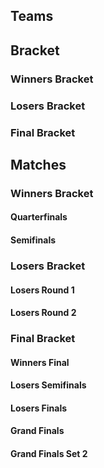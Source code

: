 {{DISPLAYTITLE:Red Bull Smash: Gods and Gatekeepers - The Battle of Gods and Gatekeepers}}{{SetGame|melee}}
{{Gods and Gatekeepers Tabs |This=5}}
==Teams==
{{Box|start|padding=1em}}
{{NotableStart|nbcol=1|title=Team Mew2King|entrywidth=220}}
{{Notable|Mew2King|flag=us|chars=marth,sheik,fox}}
{{Notable|Duck|flag=us|chars=samus}}
{{Notable|Shroomed|flag=us|chars=sheik,marth}}
{{Notable|Zhu|flag=us|chars=falco}}
{{NotableEnd}}
{{Box|break|padding=1em}}
{{NotableStart|nbcol=1|title=Team Wizzrobe|entrywidth=220}}
{{Notable|Wizzrobe|flag=us|chars=cf}}
{{Notable|Druggedfox|flag=us|chars=fox}}
{{Notable|MacD|flag=us|chars=peach}}
{{Notable|HugS|flag=us|chars=samus}}
{{NotableEnd}}
{{Box|break|padding=1em}}
{{NotableStart|nbcol=1|title=Team Leffen|entrywidth=220}}
{{Notable|Leffen|flag=se|chars=fox}}
{{Notable|Ice|flag=de|chars=fox}}
{{Notable|Lucky|flag=us|chars=fox}}
{{Notable|Bladewise|flag=us|chars=peach}}
{{NotableEnd}}
{{Box|break|padding=1em}}
{{NotableStart|nbcol=1|title=Team ChuDat|entrywidth=220}}
{{Notable|ChuDat|flag=us|chars=ic}}
{{Notable|Westballz|flag=us|chars=falco}}
{{Notable|MikeHaze|flag=us|chars=fox}}
{{Notable|Fiction|flag=us|chars=marth,fox}}
{{NotableEnd}}
{{Box|break|padding=1em}}
{{NotableStart|nbcol=1|title=Team Mango|entrywidth=220}}
{{Notable|Mango|flag=us|chars=fox,falco}}
{{Notable|S2J|flag=us|chars=cf}}
{{Notable|n0ne|flag=ni|chars=cf}}
{{Notable|Eddy Mexico|flag=mx|chars=luigi}}
{{NotableEnd}}
{{Box|break|padding=1em}}
{{NotableStart|nbcol=1|title=Team Axe|entrywidth=220}}
{{Notable|Axe|flag=us|chars=pikachu}}
{{Notable|aMSa|flag=jp|chars=yoshi}}
{{Notable|Medz|flag=us|chars=fox,marth}}
{{Notable|Tai|flag=us|chars=marth}}
{{NotableEnd}}
{{Box|break|padding=1em}}
{{NotableStart|nbcol=1|title=Team Plup|entrywidth=220}}
{{Notable|Plup|flag=us|chars=sheik, fox, samus}}
{{Notable|Swedish Delight|flag=us|chars=sheik}}
{{Notable|Crush|flag=us|chars=fox}}
{{Notable|El Fuego|flag=us|chars=falco}}
{{NotableEnd}}
{{Box|break|padding=1em}}
{{NotableStart|nbcol=1|title=Team SFAT|entrywidth=220}}
{{Notable|SFAT|flag=us|chars=fox}}
{{Notable|PewPewU|flag=us|chars=marth}}
{{Notable|Ryan Ford|flag=ca|chars=fox}}
{{Notable|ARMY|flag=us|chars=ic}}
{{NotableEnd}}
{{Box|end}}

==Bracket==
===Winners Bracket===
{{8DEWBracketA
|column-width=150

<!-- Quarterfinals -->
|r1m1p1=Team Mew2King |r1m1p1flag= |r1m1p1score=2
|r1m1p2=Team Wizzrobe |r1m1p2flag= |r1m1p2score=3
|r1m1win=2

|r1m2p1=Team Plup |r1m2p1flag= |r1m2p1score=0
|r1m2p2=Team SFAT |r1m2p2flag= |r1m2p2score=3
|r1m2win=2

|r1m3p1=Team Leffen |r1m3p1flag= |r1m3p1score=2
|r1m3p2=Team ChuDat |r1m3p2flag= |r1m3p2score=3
|r1m3win=2

|r1m4p1=Team Mango |r1m4p1flag= |r1m4p1score=0
|r1m4p2=Team Axe |r1m4p2flag= |r1m4p2score=3
|r1m4win=2

<!-- SEMIFINALS -->
|r2m1p1=Team Wizzrobe |r2m1p1flag= |r2m1p1score=2
|r2m1p2=Team SFAT |r2m1p2flag= |r2m1p2score=3
|r2m1win=2

|r2m2p1=Team ChuDat |r2m2p1flag= |r2m2p1score=3
|r2m2p2=Team Axe |r2m2p2flag= |r2m2p2score=1
|r2m2win=1
}}

===Losers Bracket===
{{8DELBracketA
|column-width=150

<!-- Round 1 -->
|l1m1p1=Team Mew2King |l1m1p1flag= |l1m1p1score=3
|l1m1p2=Team Plup |l1m1p2flag= |l1m1p2score=1
|l1m1win=1

|l1m2p1=Team Leffen |l1m2p1flag= |l1m2p1score=3
|l1m2p2=Team Mango |l1m2p2flag= |l1m2p2score=2
|l1m2win=1

<!-- Round 2 -->
|l2m1p1=Team  Axe |l2m1p1flag= |l2m1p1score=0
|l2m1p2=Team Mew2King |l2m1p2flag= |l2m1p2score=3
|l2m1win=2

|l2m2p1=Team Wizzrobe |l2m2p1flag= |l2m2p1score=3
|l2m2p2=Team Leffen |l2m2p2flag= |l2m2p2score=2
|l2m2win=1
}}

===Final Bracket===
<onlyinclude>{{DEFinalBracket
|column-width=150

<!-- FROM WINNERS -->
|r1m1p1=Team SFAT |r1m1p1flag= |r1m1p1score=3
|r1m1p2=Team ChuDat |r1m1p2flag= |r1m1p2score=2
|r1m1win=1

<!-- FROM LOSERS -->
|l1m1p1=Team Mew2King |l1m1p1flag= |l1m1p1score=3
|l1m1p2=Team Wizzrobe |l1m1p2flag= |l1m1p2score=0
|l1m1win=1

<!-- LOSERS FINALS -->
|r2m1p1=Team ChuDat |r2m1p1flag= |r2m1p1score=1
|r2m1p2=Team Mew2King |r2m1p2flag= |r2m1p2score=3
|r2m1win=2

<!-- GRAND FINALS -->
|r3m1p1=Team SFAT |r3m1p1flag= |r3m1p1score=0 |r3m2p1score=0
|r3m1p2=Team Mew2King |r3m1p2flag= |r3m1p2score=3 |r3m2p2score=3
|r3m1win=2
}}</onlyinclude>

==Matches==
===Winners Bracket===
====Quarterfinals====
{{Box|start|padding=1em}}
{{TeamMatch/start
|team1literal='''Team Mew2King'''
|team2literal='''Team Wizzrobe'''
|date=September 3, 2017
|width=220
|startingstocks=4
|disablecarryover=true

|team1matches=2
|team2matches=3
|teamwin=2
}}
{{TeamMatch/row |p1=Shroomed |p1char=sheik |p1s2=0 |p2=Wizzrobe |p2char=cf |p2s2=1 |win=2 |stage=Battlefield}}
{{TeamMatch/row |p1=Zhu |p1char=falco |p1s2=0 |p2=Druggedfox |p2char=fox |p2s2=1 |win=2 |stage=Yoshi's Story}}
{{TeamMatch/row |p1=Mew2King |p1char=sheik |p1s2=2 |p2=HugS |p2char=samus |p2s2=0 |win=1 |stage=Dream Land}}
{{TeamMatch/row |p1=Duck |p1char=samus |p1s2=1 |p2=MacD |p2char=peach |p2s2=0 |win=1 |stage=Fountain of Dreams}}
{{TeamMatch/doublesrow |t1p1=Mew2King |t1p1char=fox |t1p1s2=0
                       |t1p2=Shroomed |t1p2char=sheik |t1p2s2=0
                       |t2p1=Druggedfox |t2p1char=fox |t2p1s2=1
                       |t2p2=MacD |t2p2char=peach |t2p2s2=1
                       |win=2 |stage=Dream Land}}
{{TeamMatch/end |reddit=https://www.reddit.com/r/smashbros/comments/6xuwjf/red_bull_smash_gods_team_mew2king_vs_team_wizzrobe/|vod=}}

{{Box|break|padding=1em}}
{{TeamMatch/start
|team1literal='''Team Plup'''
|team2literal='''Team SFAT'''
|date=September 3, 2017
|width=220
|startingstocks=4
|disablecarryover=true

|team1matches=0
|team2matches=3
|teamwin=2
}}
{{TeamMatch/row |p1=Crush |p1char=fox |p1s2=0 |p2=PewPewU |p2char=marth |p2s2=2 |win=2 |stage=Battlefield}}
{{TeamMatch/row |p1=El Fuego |p1char=falco |p1s2=0 |p2=ARMY |p2char=ic |p2s2=1 |win=2 |stage=Yoshi's Story}}
{{TeamMatch/row |p1=Swedish Delight |p1char=sheik |p1s2=0 |p2=SFAT |p2char=fox |p2s2=2 |win=2 |stage=Dream Land}}
{{TeamMatch/end |reddit=https://www.reddit.com/r/smashbros/comments/6xutup/red_bull_smash_gods_team_plup_vs_team_sfat/|vod=}}

{{Box|break|padding=1em}}
{{TeamMatch/start
|team1literal='''Team Leffen'''
|team2literal='''Team ChuDat'''
|date=September 3, 2017
|width=220
|startingstocks=4
|disablecarryover=true

|team1matches=2
|team2matches=3
|teamwin=2
}}
{{TeamMatch/row |p1=Ice |p1char=fox |p1s2=0 |p2=ChuDat |p2char=ic |p2s2=2 |win=2 |stage=Battlefield}}
{{TeamMatch/row |p1=Lucky |p1char=fox |p1s2=2 |p2=Fiction |p2char=fox |p2s2=0 |win=1 |stage=Yoshi's Story}}
{{TeamMatch/row |p1=Bladewise |p1char=peach |p1s2=0 |p2=MikeHaze |p2char=fox |p2s2=2 |win=2 |stage=Dream Land}}
{{TeamMatch/row |p1=Leffen |p1char=fox |p1s2=2 |p2=Westballz |p2char=falco |p2s2=0 |win=1 |stage=Fountain of Dreams}}
{{TeamMatch/doublesrow |t1p1=Leffen |t1p1char=fox |t1p1s2=0
                       |t1p2=Ice |t1p2char=fox |t1p2s2=0
                       |t2p1=ChuDat |t2p1char=ic |t2p1s2=1
                       |t2p2=Westballz |t2p2char=falco |t2p2s2=1
                       |win=2 |stage=Dream Land}}
{{TeamMatch/end |reddit=https://www.reddit.com/r/smashbros/comments/6xv4vl/red_bull_smash_gods_winners_round_1_team_leffen/|vod=}}

{{Box|break|padding=1em}}
{{TeamMatch/start
|team1literal='''Team Mango'''
|team2literal='''Team Axe'''
|date=September 3, 2017
|width=220
|startingstocks=4
|disablecarryover=true

|team1matches=0
|team2matches=3
|teamwin=2
}}
{{TeamMatch/row |p1=Eddy Mexico |p1char=luigi |p1s2=0 |p2=Axe |p2char=pikachu |p2s2=1 |win=2 |stage=Battlefield}}
{{TeamMatch/row |p1=Mango |p1char=falco |p1s2=0 |p2=AMSa |p2char=yoshi |p2s2=3 |win=2 |stage=Yoshi's Story}}
{{TeamMatch/row |p1=n0ne |p1char=cf |p1s2=0 |p2=Medz |p2char=marth |p2s2=1 |win=2 |stage=Dream Land}}

{{TeamMatch/end |reddit=https://www.reddit.com/r/smashbros/comments/6xvfh4/red_bull_smash_gods_crews_winners_round_1_team/|vod=}}
{{Box|end}}

====Semifinals====
{{Box|start|padding=1em}}
{{TeamMatch/start
|team1literal='''Team Wizzrobe'''
|team2literal='''Team SFAT'''
|date=September 3, 2017
|width=220
|startingstocks=4
|disablecarryover=true

|team1matches=2
|team2matches=3
|teamwin=2
}}
{{TeamMatch/row |p1=Wizzrobe |p1char=cf |p1s2=2 |p2=Ryan Ford |p2char=fox |p2s2=0 |win=1 |stage=Battlefield}}
{{TeamMatch/row |p1=Druggedfox |p1char=fox |p1s2=1 |p2=ARMY |p2char=ic |p2s2=0 |win=1 |stage=Yoshi's Story}}
{{TeamMatch/row |p1=HugS |p1char=samus |p1s2=0 |p2=SFAT |p2char=fox |p2s2=2 |win=2 |stage=Dream Land}}
{{TeamMatch/row |p1=MacD |p1char=peach |p1s2=0 |p2=PewPewU |p2char=marth |p2s2=1 |win=2 |stage=Fountain of Dreams}}
{{TeamMatch/doublesrow |t1p1=Druggedfox |t1p1char=fox |t1p1s2=0
                       |t1p2=MacD |t1p2char=peach |t1p2s2=0
                       |t2p1=SFAT |t2p1char=fox |t2p1s2=1
                       |t2p2=PewPewU |t2p2char=marth |t2p2s2=3
                       |win=2 |stage=Final Destination}}
{{TeamMatch/end |reddit=https://www.reddit.com/r/smashbros/comments/6xvx1q/red_bull_smash_gods_winners_semis_team_wizzrobe/|vod=}}

{{Box|break|padding=1em}}
{{TeamMatch/start
|team1literal='''Team ChuDat'''
|team2literal='''Team Axe'''
|date=September 3, 2017
|width=220
|startingstocks=4
|disablecarryover=true

|team1matches=3
|team2matches=1
|teamwin=1
}}
{{TeamMatch/row |p1=ChuDat |p1char=ic |p1s2=1 |p2=Medz |p2char=marth |p2s2=0 |win=1 |stage=Battlefield}}
{{TeamMatch/row |p1=Fiction |p1char=fox |p1s2=1 |p2=aMSa |p2char=yoshi |p2s2=0 |win=1 |stage=Yoshi's Story}}
{{TeamMatch/row |p1=MikeHaze |p1char=fox |p1s2=0 |p2=Axe |p2char=pikachu |p2s2=1 |win=2 |stage=Dream Land}}
{{TeamMatch/row |p1=Westballz |p1char=falco |p1s2=1 |p2=Tai |p2char=marth |p2s2=0 |win=1 |stage=Fountain of Dreams}}
{{TeamMatch/end |reddit=https://www.reddit.com/r/smashbros/comments/6xwclv/red_bull_smash_gods_crews_winners_semis_team/|vod=}}
{{Box|end}}

===Losers Bracket===
====Losers Round 1====
{{Box|start|padding=1em}}
{{TeamMatch/start
|team1literal='''Team Mew2King'''
|team2literal='''Team Plup'''
|date=September 3, 2017
|width=220
|startingstocks=4
|disablecarryover=true

|team1matches=3
|team2matches=1
|teamwin=1
}}
{{TeamMatch/row |p1=Duck |p1char=samus |p1s2=2 |p2=El Fuego |p2char=falco |p2s2=0 |win=1 |stage=Battlefield}}
{{TeamMatch/row |p1=Shroomed |p1char=marth |p1s2=1 |p2=Crush |p2char=fox |p2s2=0 |win=1 |stage=Yoshi's Story}}
{{TeamMatch/row |p1=Zhu |p1char=falco |p1s2=0 |p2=Plup |p2char=sheik |p2s2=1 |win=2 |stage=Dream Land}}
{{TeamMatch/row |p1=Mew2King |p1char=sheik |p1s2=2 |p2=Swedish Delight |p2char=sheik |p2s2=0 |win=1 |stage=Fountain of Dreams}}

{{TeamMatch/end |reddit=https://www.reddit.com/r/smashbros/comments/6xvkot/red_bull_smash_gods_crews_losers_round_1_team/|vod=}}

{{Box|break|padding=1em}}
{{TeamMatch/start
|team1literal='''Team Leffen'''
|team2literal='''Team Mango'''
|date=September 3, 2017
|width=220
|startingstocks=4
|disablecarryover=true

|team1matches=3
|team2matches=2
|teamwin=1
}}
{{TeamMatch/row |p1=Leffen |p1char=fox |p1s2=1 |p2=n0ne |p2char=cf |p2s2=0 |win=1 |stage=Battlefield}}
{{TeamMatch/row |p1=Bladewise |p1char=peach |p1s2=0 |p2=Mango |p2char=falco |p2s2=3 |win=2 |stage=Yoshi's Story}}
{{TeamMatch/row |p1=Lucky |p1char=fox |p1s2=2 |p2=S2J |p2char=cf |p2s2=0 |win=1 |stage=Dream Land}}
{{TeamMatch/row |p1=Ice |p1char=fox |p1s2=0 |p2=Eddy Mexico |p2char=luigi |p2s2=3 |win=2 |stage=Fountain of Dreams}}
{{TeamMatch/doublesrow |t1p1=Leffen |t1p1char=fox |t1p1s2=1
                       |t1p2=Ice |t1p2char=fox |t1p2s2=1
                       |t2p1=Mango |t2p1char=falco |t2p1s2=0
                       |t2p2=S2J |t2p2char=cf |t2p2s2=0
                       |win=1 |stage=Pokémon Stadium}}
{{TeamMatch/end |reddit=https://www.reddit.com/r/smashbros/comments/6xvqre/red_bull_smash_gods_crews_losers_round_1_team/|vod=}}
{{Box|end}}

====Losers Round 2====
{{Box|start|padding=1em}}
{{TeamMatch/start
|team1literal='''Team Axe'''
|team2literal='''Team Mew2King'''
|date=September 3, 2017
|width=220
|startingstocks=4
|disablecarryover=true

|team1matches=0
|team2matches=3
|teamwin=2
}}
{{TeamMatch/row |p1=Tai |p1char=marth |p1s2=0 |p2=Duck |p2char=samus |p2s2=1 |win=2 |stage=Battlefield}}
{{TeamMatch/row |p1=aMSa |p1char=yoshi |p1s2=0 |p2=Zhu |p2char=falco |p2s2=2 |win=2 |stage=Yoshi's Story}}
{{TeamMatch/row |p1=Medz |p1char=fox |p1s2=0 |p2=Mew2King |p2char=sheik |p2s2=2 |win=2 |stage=Dream Land}}
{{TeamMatch/end |reddit=|vod=}}

{{Box|break|padding=1em}}
{{TeamMatch/start
|team1literal='''Team Wizzrobe'''
|team2literal='''Team Leffen'''
|date=September 3, 2017
|width=220
|startingstocks=4
|disablecarryover=true

|team1matches=3
|team2matches=2
|teamwin=1
}}
{{TeamMatch/row |p1=HugS |p1char=samus |p1s2=0 |p2=Bladewise |p2char=peach |p2s2=1 |win=2 |stage=Battlefield}}
{{TeamMatch/row |p1=Druggedfox |p1char=fox |p1s2=2 |p2=Lucky |p2char=fox |p2s2=0 |win=1 |stage=Yoshi's Story}}
{{TeamMatch/row |p1=Wizzrobe |p1char=cf |p1s2=3 |p2=Ice |p2char=fox |p2s2=0 |win=1 |stage=Dream Land}}
{{TeamMatch/row |p1=MacD |p1char=peach |p1s2=0 |p2=Leffen |p2char=fox |p2s2=3 |win=2 |stage=Fountain of Dreams}}
{{TeamMatch/doublesrow |t1p1=Druggedfox |t1p1char=fox |t1p1s2=1
                       |t1p2=MacD |t1p2char=peach |t1p2s2=0
                       |t2p1=Leffen |t2p1char=fox |t2p1s2=0
                       |t2p2=Ice |t2p2char=fox |t2p2s2=0
                       |win=1 |stage=Final Destination}}
{{TeamMatch/end |reddit=|vod=}}
{{Box|end}}

===Final Bracket===
{{Box|start|padding=1em}}
====Winners Final====
{{TeamMatch/start
|team1literal='''Team SFAT'''
|team2literal='''Team ChuDat'''
|date=September 3, 2017
|width=220
|startingstocks=4
|disablecarryover=true

|team1matches=3
|team2matches=2
|teamwin=1
}}
{{TeamMatch/row |p1=SFAT |p1char=fox |p1s2=0 |p2=Westballz |p2char=falco |p2s2=1 |win=2 |stage=Battlefield}}
{{TeamMatch/row |p1=ARMY |p1char=ic |p1s2=0 |p2=Fiction |p2char=fox |p2s2=2 |win=2 |stage=Yoshi's Story}}
{{TeamMatch/row |p1=PewPewU |p1char=marth |p1s2=1 |p2=ChuDat |p2char=ic |p2s2=0 |win=1 |stage=Dream Land}}
{{TeamMatch/row |p1=Ryan Ford |p1char=fox |p1s2=1 |p2=MikeHaze |p2char=fox |p2s2=0 |win=1 |stage=Fountain of Dreams}}
{{TeamMatch/doublesrow |t1p1=SFAT |t1p1char=fox |t1p1s2=1
                       |t1p2=PewPewU |t1p2char=marth |t1p2s2=1
                       |t2p1=ChuDat |t2p1char=ic |t2p1s2=0
                       |t2p2=Westballz |t2p2char=falco |t2p2s2=0
                       |win=1 |stage=Battlefield}}
{{TeamMatch/end |reddit=|vod=}}

{{Box|break|padding=1em}}

====Losers Semifinals====
{{TeamMatch/start
|team1literal='''Team Mew2King'''
|team2literal='''Team Wizzrobe'''
|date=September 3, 2017
|width=220
|startingstocks=4
|disablecarryover=true

|team1matches=3
|team2matches=0
|teamwin=1
}}
{{TeamMatch/row |p1=Zhu |p1char=falco |p1s2=2 |p2=HugS |p2char=samus |p2s2=0 |win=1 |stage=Battlefield}}
{{TeamMatch/row |p1=Shroomed |p1char=marth |p1s2=1 |p2=Druggedfox |p2char=fox |p2s2=0 |win=1 |stage=Yoshi's Story}}
{{TeamMatch/row |p1=Mew2King |p1char=sheik |p1s2=2 |p2=MacD |p2char=peach |p2s2=0 |win=1 |stage=Dream Land}}
{{TeamMatch/end |reddit=|vod=}}

{{Box|break|padding=1em}}

====Losers Finals====
{{TeamMatch/start
|team1literal='''Team ChuDat'''
|team2literal='''Team Mew2King'''
|date=September 3, 2017
|width=220
|startingstocks=4
|disablecarryover=true

|team1matches=1
|team2matches=3
|teamwin=2
}}
{{TeamMatch/row |p1=Westballz |p1char=falco |p1s2=1 |p2=Zhu |p2char=falco |p2s2=0 |win=1 |stage=Battlefield}}
{{TeamMatch/row |p1=MikeHaze |p1char=fox |p1s2=0 |p2=Mew2King |p2char=marth |p2s2=2 |win=2 |stage=Yoshi's Story}}
{{TeamMatch/row |p1=Fiction |p1char=fox |p1s2=0 |p2=Shroomed |p2char=marth |p2s2=2 |win=2 |stage=Dream Land}}
{{TeamMatch/row |p1=ChuDat |p1char=ic |p1s2=0 |p2=Duck |p2char=samus |p2s2=1 |win=2 |stage=Fountain of Dreams}}
{{TeamMatch/end |reddit=|vod=}}

{{Box|break|padding=1em}}

====Grand Finals====
{{TeamMatch/start
|team1literal='''Team SFAT'''
|team2literal='''Team Mew2King'''
|date=September 3, 2017
|width=220
|startingstocks=4
|disablecarryover=true

|team1matches=0
|team2matches=3
|teamwin=2
}}
{{TeamMatch/row |p1=PewPewU |p1char=marth |p1s2=0 |p2=Duck |p2char=samus |p2s2=1 |win=2 |stage=Battlefield}}
{{TeamMatch/row |p1=SFAT |p1char=fox |p1s2=0 |p2=Shroomed |p2char=marth |p2s2=1 |win=2 |stage=Yoshi's Story}}
{{TeamMatch/row |p1=Ryan Ford |p1char=fox |p1s2=0 |p2=Zhu |p2char=falco |p2s2=1 |win=2 |stage=Dream Land}}
{{TeamMatch/end |reddit=|vod=}}

{{Box|break|padding=2em}}
====Grand Finals Set 2====
{{TeamMatch/start
|team1literal='''Team SFAT'''
|team2literal='''Team Mew2King'''
|date=September 3, 2017
|width=220
|startingstocks=4
|disablecarryover=true

|team1matches=0
|team2matches=3
|teamwin=2
}}
{{TeamMatch/row |p1=SFAT |p1char=fox |p1s2=0 |p2=Duck |p2char=samus |p2s2=1 |win=2 |stage=Battlefield}}
{{TeamMatch/row |p1=ARMY |p1char=ic |p1s2=0 |p2=Zhu |p2char=falco |p2s2=2 |win=2 |stage=Yoshi's Story}}
{{TeamMatch/row |p1=Ryan Ford |p1char=fox |p1s2=0 |p2=Shroomed |p2char=sheik |p2s2=2 |win=2 |stage=Dream Land}}
{{TeamMatch/end |reddit=|vod=}}
{{Box|end}}
